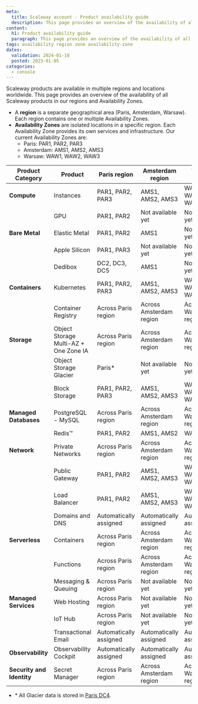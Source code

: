 ```yaml
---
meta:
  title: Scaleway account - Product availability guide
  description: This page provides an overview of the availability of all Scaleway products in our regions and Availability Zones.
content:
  h1: Product availability guide
  paragraph: This page provides an overview of the availability of all Scaleway products in our regions and Availability Zones.
tags: availability region zone availability-zone
dates:
  validation: 2024-01-18
  posted: 2023-01-05
categories:
  - console
---
```


Scaleway products are available in multiple regions and locations worldwide. This page provides an overview of the availability of all Scaleway products in our regions and Availability Zones.

* A **region** is a separate geographical area (Paris, Amsterdam, Warsaw). Each region contains one or multiple Availability Zones.
* **Availability Zones** are isolated locations in a specific region. Each Availability Zone provides its own services and infrastructure. Our current Availability Zones are:
    * Paris: PAR1, PAR2, PAR3
    * Amsterdam: AMS1, AMS2, AMS3
    * Warsaw: WAW1, WAW2, WAW3

| Product Category      | Product                               | Paris region           | Amsterdam region         | Warsaw region         |
|-----------------------|---------------------------------------|------------------------|-------------------------|------------------------|
| **Compute**           | Instances                             | PAR1, PAR2, PAR3       | AMS1, AMS2, AMS3        | WAW1, WAW2, WAW3       |
|                       | GPU                                   | PAR1, PAR2             | Not available yet       | Not available yet      |
| **Bare Metal**        | Elastic Metal                         | PAR1, PAR2             | AMS1                    | Not available yet      |
|                       | Apple Silicon                         | PAR1, PAR3             | Not available yet       | Not available yet      |
|                       | Dedibox                               | DC2, DC3, DC5          | AMS1                    | Not available yet      |
| **Containers**        | Kubernetes                            | PAR1, PAR2, PAR3       | AMS1, AMS2, AMS3        | WAW1, WAW2, WAW3       |
|                       | Container Registry                    | Across Paris region    | Across Amsterdam region | Across Warsaw region   |
| **Storage**           | Object Storage Multi-AZ + One Zone IA | Across Paris region    | Across Amsterdam region | Across Warsaw region   |
|                       | Object Storage Glacier                | Paris*                 | Not available yet       | Not available yet      |
|                       | Block Storage                         | PAR1, PAR2, PAR3       | AMS1, AMS2, AMS3        | WAW1, WAW2, WAW3       |
| **Managed Databases** | PostgreSQL - MySQL                    | Across Paris region    | Across Amsterdam region | Across Warsaw region   |
|                       | Redis™                                | PAR1, PAR2             | AMS1, AMS2              | WAW1                   |
| **Network**           | Private Networks                      | Across Paris region    | Across Amsterdam region | Across Warsaw region   |
|                       | Public Gateway                        | PAR1, PAR2             | AMS1, AMS2, AMS3        | WAW1, WAW2, WAW3       |
|                       | Load Balancer                         | PAR1, PAR2             | AMS1, AMS2, AMS3        | WAW1, WAW2, WAW3       |
|                       | Domains and DNS                       | Automatically assigned | Automatically assigned  | Automatically assigned |
| **Serverless**        | Containers                            | Across Paris region    | Across Amsterdam region | Across Warsaw region   |
|                       | Functions                             | Across Paris region    | Across Amsterdam region | Across Warsaw region   |
|                       | Messaging & Queuing                   | Across Paris region    | Not available yet       | Not available yet      |
| **Managed Services**  | Web Hosting                           | Across Paris region    | Not available yet       | Not available yet      |
|                       | IoT Hub                               | Across Paris region    | Not available yet       | Not available yet      |
|                       | Transactional Email                   | Automatically assigned | Automatically assigned  | Automatically assigned |
| **Observability**     | Observability Cockpit                 | Automatically assigned | Automatically assigned  | Automatically assigned |
| **Security and Identity** | Secret Manager                              | Across Paris region    | Across Amsterdam region | Across Warsaw region   |

* \* All Glacier data is stored in [Paris DC4](/faq/coldstorage/#why-are-glacier-objects-stored-in-paris-dc4-is-it-accessible-from-buckets-in-all-locations).

